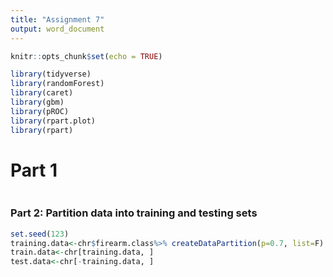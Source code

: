 ```yaml
---
title: "Assignment 7"
output: word_document
---
```


```r
knitr::opts_chunk$set(echo = TRUE)

library(tidyverse)
library(randomForest)
library(caret)
library(gbm)
library(pROC)
library(rpart.plot)
library(rpart)
```

# Part 1


```r

```

### Part 2: Partition data into training and testing sets

```r
set.seed(123)
training.data<-chr$firearm.class%>% createDataPartition(p=0.7, list=F)
train.data<-chr[training.data, ]
test.data<-chr[-training.data, ]

```